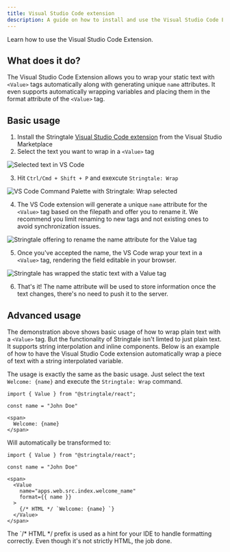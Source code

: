 ```yaml
---
title: Visual Studio Code extension
description: A guide on how to install and use the Visual Studio Code Extension.
---
```



Learn how to use the Visual Studio Code Extension.

## What does it do?

The Visual Studio Code Extension allows you to wrap your static text with `<Value>` tags automatically along with generating unique `name` attributes. It even
supports automatically wrapping variables and placing them in the format attribute of the `<Value>` tag.

## Basic usage

1. Install the Stringtale [Visual Studio Code extension](https://marketplace.visualstudio.com/items?itemName=Stringtale.stringtale) from
the Visual Studio Marketplace
2. Select the text you want to wrap in a `<Value>` tag

<Image src={step2} alt="Selected text in VS Code"  />

3. Hit `Ctrl/Cmd + Shift + P` and exexcute `Stringtale: Wrap`

<Image src={step3} alt="VS Code Command Palette with Stringtale: Wrap selected"  />

4. The VS Code extension will generate a unique `name` attribute for the `<Value>` tag based on the filepath and offer
you to rename it. We recommend you limit renaming to new tags and not existing ones to avoid synchronization issues.

<Image src={step4} alt="Stringtale offering to rename the name attribute for the Value tag"  />

5. Once you've accepted the name, the VS Code wrap your text in a `<Value>` tag, rendering the field editable in your browser.

<Image src={step5} alt="Stringtale has wrapped the static text with a Value tag"  />

6. That's it! The name attribute will be used to store information once the text changes, there's no need to push
it to the server.

## Advanced usage

The demonstration above shows basic usage of how to wrap plain text with a `<Value>` tag. But the functionality of Stringtale isn't limted to just plain text. It
supports string interpolation and inline components. Below is an example of how to have the Visual Studio Code extension automatically wrap a piece of text with
a string interpolated variable.

The usage is exactly the same as the basic usage. Just select the text `Welcome: {name}` and execute the `Stringtale: Wrap` command.
```tsx
import { Value } from "@stringtale/react";

const name = "John Doe"

<span>
  Welcome: {name}
</span>
```

Will automatically be transformed to:

```tsx
import { Value } from "@stringtale/react";

const name = "John Doe"

<span>
  <Value
    name="apps.web.src.index.welcome_name"
    format={{ name }}
  >
    {/* HTML */ `Welcome: {name} `}
  </Value>
</span>
```

<Aside type="note">
  The `/* HTML */ prefix is used as a hint for your IDE to handle formatting correctly. Even though it's not strictly HTML, the job done.
</Aside>

